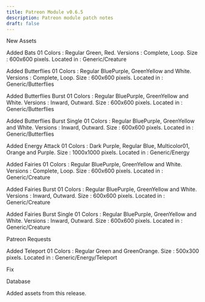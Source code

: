 ```yaml
---
title: Patreon Module v0.6.5
description: Patreon module patch notes
draft: false
---
```


New Assets

Added Bats 01
Colors : Regular Green, Red.
Versions : Complete, Loop.
Size : 600x600 pixels.
Located in : Generic/Creature

Added Butterflies 01
Colors : Regular BluePurple, GreenYellow and White.
Versions : Complete, Loop.
Size : 600x600 pixels.
Located in : Generic/Butterflies

Added Butterflies Burst 01
Colors : Regular BluePurple, GreenYellow and White.
Versions : Inward, Outward.
Size : 600x600 pixels.
Located in : Generic/Butterflies

Added Butterflies Burst Single 01
Colors : Regular BluePurple, GreenYellow and White.
Versions : Inward, Outward.
Size : 600x600 pixels.
Located in : Generic/Butterflies

Added Energy Attack 01
Colors : Dark Purple, Regular Blue, Multicolor01, Orange and Purple.
Size : 1000x1000 pixels.
Located in : Generic/Energy

Added Fairies 01
Colors : Regular BluePurple, GreenYellow and White.
Versions : Complete, Loop.
Size : 600x600 pixels.
Located in : Generic/Creature

Added Fairies Burst 01
Colors : Regular BluePurple, GreenYellow and White.
Versions : Inward, Outward.
Size : 600x600 pixels.
Located in : Generic/Creature

Added Fairies Burst Single 01
Colors : Regular BluePurple, GreenYellow and White.
Versions : Inward, Outward.
Size : 600x600 pixels.
Located in : Generic/Creature

Patreon Requests

Added Teleport 01
Colors : Regular Green and GreenOrange.
Size : 500x300 pixels.
Located in : Generic/Energy/Teleport

Fix

Database

Added assets from this release.







